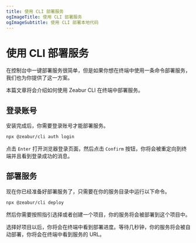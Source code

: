```yaml
---
title: 使用 CLI 部署服务
ogImageTitle: 使用 CLI 部署服务
ogImageSubtitle: 使用 CLI 部署本地代码
---
```


# 使用 CLI 部署服务

在控制台中一键部署服务很简单，但是如果你想在终端中使用一条命令部署服务，我们也为你提供了这一方案。

本篇文章将会介绍如何使用 Zeabur CLI 在终端中部署服务。

## 登录账号

安装完成后，你需要登录账号才能部署服务。

```bash
npx @zeabur/cli auth login
```

点击 `Enter` 打开浏览器登录页面，然后点击 `Confirm` 按钮，你将会被重定向到终端并且看到登录成功的消息。

## 部署服务

现在你已经准备好部署服务了，只需要在你的服务目录中运行以下命令。

```bash
npx @zeabur/cli deploy
```

然后你需要按照指引选择或者创建一个项目，你的服务将会被部署到这个项目中。

选择好项目以后，你将会在终端中看到部署进度。等待几秒钟，你的服务将会被自动部署，你将会在终端中看到服务的 URL。
